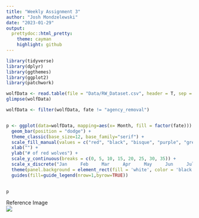 ```yaml
---
title: "Weekly Assignment 3"
author: "Josh Mondzelewski"
date: "2023-01-29"
output: 
  prettydoc::html_pretty:
    theme: cayman
    highlight: github
---
```


```r
library(tidyverse)
library(dplyr)
library(ggthemes)
library(ggplot2)
library(patchwork)

wolfData <- read.table(file = "Data/RW_Dataset.csv", header = T, sep = ",")
glimpse(wolfData)

wolfData <- filter(wolfData, fate != "agency_removal")


p <- ggplot(data=wolfData, mapping=aes(x= Month, fill = factor(fate))) + 
  geom_bar(position = "dodge") +
  theme_classic(base_size=12, base_family="serif") + 
  scale_fill_manual(values = c("red", "black", "bisque", "purple", "green", "blue")) +
  xlab("") + 
  ylab("# of red wolves") + 
  scale_y_continuous(breaks = c(0, 5, 10, 15, 20, 25, 30, 35)) + 
  scale_x_discrete("Jan     Feb     Mar     Apr     May     Jun     Jul     Aug     Sept     Oct     Nov     Dec") + 
  theme(panel.background = element_rect(fill = 'white', color = 'black'), legend.position="bottom",  legend.title= element_blank(), axis.title.y = element_text(size=14, face="bold", colour = "black")) + 
  guides(fill=guide_legend(nrow=1,byrow=TRUE))
  

p
```

Reference Image  
![](ReferenceImage.png)

